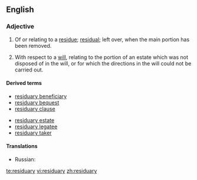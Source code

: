 ==English==
===Adjective===
{{en-adj}}
# Of or relating to a [[residue]]; [[residual]]; left over, when the main portion has been removed.
# {{law}} With respect to a [[will]], relating to the portion of an estate which was not disposed of in the will, or for which the directions in the will could not be carried out.

====Derived terms====
{{top2}}
*[[residuary beneficiary]]
*[[residuary bequest]]
*[[residuary clause]]
{{mid2}}
*[[residuary estate]]
*[[residuary legatee]]
*[[residuary taker]]
{{bottom}}

====Translations====
*Russian: {{t|ru|остаточный|cs=Cyrl|tr=ostátočnyj|sc=Cyrl}}

[[te:residuary]]
[[vi:residuary]]
[[zh:residuary]]